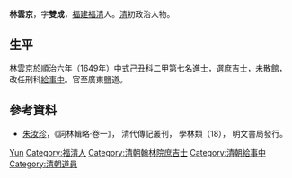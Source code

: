 '''林雲京'''，字'''雙成'''，[[福建|福建]][[福清|福清]]人。[[清|清]]初政治人物。

== 生平 ==
林雲京於[[順治|順治]]六年（1649年）中式己丑科二甲第七名進士，選[[庶吉士|庶吉士]]，未[[散館|散館]]，改任刑科[[給事中|給事中]]。官至廣東鹽道。

==參考資料==
*[[朱汝珍|朱汝珍]]，《詞林輯略·卷一》， 清代傳記叢刊， 學林類（18）， 明文書局發行。

{{順治六年己丑科殿試金榜}}

{{Authority control}}

{{DEFAULTSORT:Lin林}}
[[Category:林姓|Yun]]
[[Category:福清人|Category:福清人]]
[[Category:清朝翰林院庶吉士|Category:清朝翰林院庶吉士]]
[[Category:清朝給事中|Category:清朝給事中]]
[[Category:清朝道員|Category:清朝道員]]


{{清朝人物小作品}}